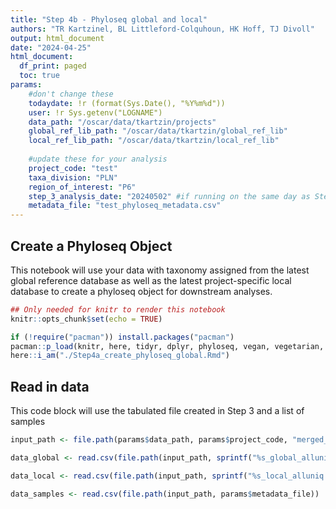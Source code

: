 ```yaml
---
title: "Step 4b - Phyloseq global and local"
authors: "TR Kartzinel, BL Littleford-Colquhoun, HK Hoff, TJ Divoll"
output: html_document
date: "2024-04-25"
html_document:
  df_print: paged
  toc: true
params:
    #don't change these
    todaydate: !r (format(Sys.Date(), "%Y%m%d"))
    user: !r Sys.getenv("LOGNAME")
    data_path: "/oscar/data/tkartzin/projects"
    global_ref_lib_path: "/oscar/data/tkartzin/global_ref_lib"
    local_ref_lib_path: "/oscar/data/tkartzin/local_ref_lib"
 
    #update these for your analysis
    project_code: "test"
    taxa_division: "PLN"
    region_of_interest: "P6"
    step_3_analysis_date: "20240502" #if running on the same day as Step 3, this will be `todaydate`, otherwise enter the date when you ran Step 3
    metadata_file: "test_phyloseq_metadata.csv"
---
```


## Create a Phyloseq Object
This notebook will use your data with taxonomy assigned from the latest global reference database as well as the latest project-specific local database to create a phyloseq object for downstream analyses.
```r
## Only needed for knitr to render this notebook
knitr::opts_chunk$set(echo = TRUE)

if (!require("pacman")) install.packages("pacman")
pacman::p_load(knitr, here, tidyr, dplyr, phyloseq, vegan, vegetarian, scales)
here::i_am("./Step4a_create_phyloseq_global.Rmd")
```

## Read in data
This code block will use the tabulated file created in Step 3 and a list of samples
```r
input_path <- file.path(params$data_path, params$project_code, "merged_runs", params$step_3_analysis_date)

data_global <- read.csv(file.path(input_path, sprintf("%s_global_alluniq.clean.tag.ann.tab", params$step_3_analysis_date)), sep="\t", header=TRUE)

data_local <- read.csv(file.path(input_path, sprintf("%s_local_alluniq.clean.tag.ann.tab", params$step_3_analysis_date)), sep="\t", header=TRUE)

data_samples <- read.csv(file.path(input_path, params$metadata_file))
```